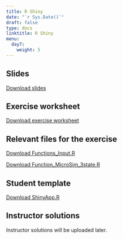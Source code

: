 ---
title: R Shiny 
date: "`r Sys.Date()`"
draft: false
type: docs
linktitle: R Shiny
menu:
  day7:
    weight: 5
---

## Slides

[Download slides](../../../rmds/ShinySlides_CDC.pptx)

## Exercise worksheet 

[Download exercise worksheet](../../../rmds/shiny_exercise.pdf)

## Relevant files for the exercise

[Download Functions_Input.R](../../../rmds/Functions_Input.R)

[Download Function_MicroSim_3state.R](../../../rmds/Function_MicroSim_3state.R)

## Student template

[Download ShinyApp.R](../../../rmds/ShinyApp.R)

## Instructor solutions

Instructor solutions will be uploaded later.

<!-- [Download instructor solutions - ShinyApp_solutions.R](../../../rmds/ShinyApp_solutions.R) -->


